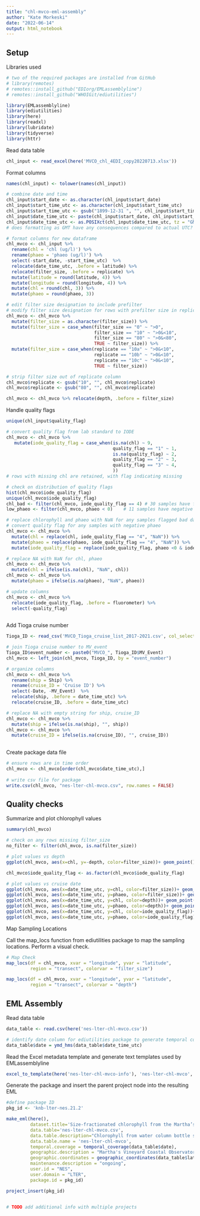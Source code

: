 ```yaml
---
title: "chl-mvco-eml-assembly"
author: "Kate Morkeski"
date: "2022-06-14"
output: html_notebook
---
```


## Setup

Libraries used

```r
# two of the required packages are installed from GitHub
# library(remotes)
# remotes::install_github("EDIorg/EMLassemblyline")
# remotes::install_github("WHOIGit/ediutilities")

library(EMLassemblyline)
library(ediutilities)
library(here)
library(readxl)
library(lubridate)
library(tidyverse)
library(httr)

```

Read data table

```r

chl_input <- read_excel(here('MVCO_chl_4EDI_copy20220713.xlsx')) 

```

Format columns

```r

names(chl_input) <- tolower(names(chl_input))

# combine date and time
chl_input$start_date <- as.character(chl_input$start_date) 
chl_input$start_time_utc <- as.character(chl_input$start_time_utc)
chl_input$start_time_utc <- gsub("1899-12-31 ", "", chl_input$start_time_utc)
chl_input$date_time_utc <- paste(chl_input$start_date, chl_input$start_time_utc)
chl_input$date_time_utc <- as.POSIXct(chl_input$date_time_utc, tz = "GMT", format="%Y-%m-%d %H:%M:%OS")
# does formatting as GMT have any consequences compared to actual UTC?

# format columns for new dataframe
chl_mvco <- chl_input %>%
  rename(chl = 'chl (ug/l)') %>%
  rename(phaeo = 'phaeo (ug/l)') %>%
  select(-start_date, -start_time_utc)  %>%
  relocate(date_time_utc, .before = latitude) %>%
  relocate(filter_size, .before = replicate) %>%
  mutate(latitude = round(latitude, 4)) %>% 
  mutate(longitude = round(longitude, 4)) %>% 
  mutate(chl = round(chl, 3)) %>%
  mutate(phaeo = round(phaeo, 3))

# edit filter size designation to include prefilter
# modify filter size designation for rows with prefilter size in replicate column
chl_mvco <- chl_mvco %>%
  mutate(filter_size = as.character(filter_size)) %>% 
  mutate(filter_size = case_when(filter_size == "0" ~ ">0",
                                 filter_size == "10" ~ ">0&<10",
                                 filter_size == "80" ~ ">0&<80",
                                 TRUE ~ filter_size)) %>% 
  mutate(filter_size = case_when(replicate == "10a" ~ ">0&<10",
                                 replicate == "10b" ~ ">0&<10",
                                 replicate == "10c" ~ ">0&<10",
                                 TRUE ~ filter_size))

# strip filter size out of replicate column
chl_mvco$replicate <- gsub("10", "", chl_mvco$replicate)
chl_mvco$replicate <- gsub("80", "", chl_mvco$replicate)

chl_mvco <- chl_mvco %>% relocate(depth, .before = filter_size)

```

Handle quality flags

```r

unique(chl_input$quality_flag)

# convert quality flag from lab standard to IODE 
chl_mvco <- chl_mvco %>%
   mutate(iode_quality_flag = case_when(is.na(chl) ~ 9,
                                        quality_flag == "1" ~ 1,
                                        is.na(quality_flag) ~ 2,
                                        quality_flag == "2" ~ 3,
                                        quality_flag == "3" ~ 4,
                                        ))
# rows with missing chl are retained, with flag indicating missing

# check on distribution of quality flags
hist(chl_mvco$iode_quality_flag)
unique(chl_mvco$iode_quality_flag)
chl_bad <- filter(chl_mvco, iode_quality_flag == 4) # 30 samples have flag 4
low_phaeo <- filter(chl_mvco, phaeo < 0)    # 11 samples have negative phaeo, 10 already flagged 3 or 4

# replace chlorophyll and phaeo with NaN for any samples flagged bad data 
# convert quality flag for any samples with negative phaeo
chl_mvco <- chl_mvco %>%
  mutate(chl = replace(chl, iode_quality_flag == "4", "NaN")) %>%
  mutate(phaeo = replace(phaeo, iode_quality_flag == "4", "NaN")) %>%
  mutate(iode_quality_flag = replace(iode_quality_flag, phaeo <0 & iode_quality_flag <3, 3))

# replace NA with NaN for chl, phaeo
chl_mvco <- chl_mvco %>%
  mutate(chl = ifelse(is.na(chl), "NaN", chl))
chl_mvco <- chl_mvco %>%
  mutate(phaeo = ifelse(is.na(phaeo), "NaN", phaeo))

# update columns
chl_mvco <- chl_mvco %>%
  relocate(iode_quality_flag, .before = fluorometer) %>%
  select(-quality_flag) 
  
```

Add Tioga cruise number

```r

Tioga_ID <- read_csv('MVCO_Tioga_cruise_list_2017-2021.csv', col_select = 1:4, show_col_types = FALSE) 

# join Tioga cruise number to MV_event 
Tioga_ID$event_number <- paste0("MVCO_", Tioga_ID$MV_Event)
chl_mvco <- left_join(chl_mvco, Tioga_ID, by = "event_number")

# organize columns
chl_mvco <- chl_mvco %>%
  rename(ship = Ship) %>%
  rename(cruise_ID = 'Cruise ID') %>%
  select(-Date, -MV_Event)  %>%
  relocate(ship, .before = date_time_utc) %>%
  relocate(cruise_ID, .before = date_time_utc)

# replace NA with empty string for ship, cruise_ID
chl_mvco <- chl_mvco %>%
  mutate(ship = ifelse(is.na(ship), "", ship))
chl_mvco <- chl_mvco %>%
  mutate(cruise_ID = ifelse(is.na(cruise_ID), "", cruise_ID))
 
```

Create package data file

```r

# ensure rows are in time order
chl_mvco <- chl_mvco[order(chl_mvco$date_time_utc),]
  
# write csv file for package
write.csv(chl_mvco, "nes-lter-chl-mvco.csv", row.names = FALSE)

```
## Quality checks

Summarize and plot chlorophyll values 

```r

summary(chl_mvco)

# check on any rows missing filter_size
no_filter <- filter(chl_mvco, is.na(filter_size))

# plot values vs depth
ggplot(chl_mvco, aes(x=chl, y=-depth, color=filter_size))+ geom_point()

chl_mvco$iode_quality_flag <- as.factor(chl_mvco$iode_quality_flag)

# plot values vs cruise date
ggplot(chl_mvco, aes(x=date_time_utc, y=chl, color=filter_size))+ geom_point()
ggplot(chl_mvco, aes(x=date_time_utc, y=phaeo, color=filter_size))+ geom_point()
ggplot(chl_mvco, aes(x=date_time_utc, y=chl, color=depth))+ geom_point()
ggplot(chl_mvco, aes(x=date_time_utc, y=phaeo, color=depth))+ geom_point()
ggplot(chl_mvco, aes(x=date_time_utc, y=chl, color=iode_quality_flag))+ geom_point()
ggplot(chl_mvco, aes(x=date_time_utc, y=phaeo, color=iode_quality_flag))+ geom_point()

```

Map Sampling Locations

Call the map_locs function from ediutilities package to map the sampling locations. Perform a visual check.

```r

# Map Check
map_locs(df = chl_mvco, xvar = "longitude", yvar = "latitude",
         region = "transect", colorvar = "filter_size")

map_locs(df = chl_mvco, xvar = "longitude", yvar = "latitude",
         region = "transect", colorvar = "depth")

```
## EML Assembly

Read data table

```r

data_table <- read.csv(here('nes-lter-chl-mvco.csv'))

# identify date column for ediutilities package to generate temporal coverage
data_table$date = ymd_hms(data_table$date_time_utc)

```

Read the Excel metadata template and generate text templates used by
EMLassemblyline

```r

excel_to_template(here('nes-lter-chl-mvco-info'), 'nes-lter-chl-mvco', rights='CCBY')

```
Generate the package and insert the parent project node into the resulting EML

```r

#define package ID
pkg_id <- 'knb-lter-nes.21.2'

make_eml(here(),
         dataset.title='Size-fractionated chlorophyll from the Martha’s Vineyard Coastal Observatory (MVCO), ongoing since 2003 (NES-LTER since 2017)',
         data.table='nes-lter-chl-mvco.csv',
         data.table.description="Chlorophyll from water column bottle samples taken near the Martha's Vineyard Coastal Observatory",
         data.table.name = 'nes-lter-chl-mvco',
         temporal.coverage = temporal_coverage(data_table$date),
         geographic.description = "Martha's Vineyard Coastal Observatory",
         geographic.coordinates = geographic_coordinates(data_table$latitude, data_table$longitude),
         maintenance.description = "ongoing",
         user.id = "NES",
         user.domain = "LTER",
         package.id = pkg_id)

project_insert(pkg_id)


# TODO add additional info with multiple projects
```
